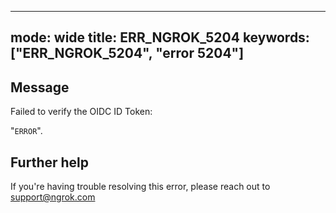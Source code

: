 
---
mode: wide
title: ERR_NGROK_5204
keywords: ["ERR_NGROK_5204", "error 5204"]
---

## Message
Failed to verify the OIDC ID Token:

"`ERROR`".




## Further help
If you're having trouble resolving this error, please reach out to [support@ngrok.com](mailto:support@ngrok.com?subject=Help%20with%20ERR_NGROK_5204)


